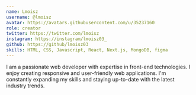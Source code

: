 ```yaml
---
name: Lmoisz
username: @lmoisz
avatar: https://avatars.githubusercontent.com/u/35237160
role: creator
twitter: https://twitter.com/lmoisz
instagram: https://instagram/lmoisz03_
github: https://github/lmoisz03
skills: HTML, CSS, Javascript, React, Next.js, MongoDB, figma
---
```


I am a passionate web developer with expertise in front-end technologies.
I enjoy creating responsive and user-friendly web applications.
I'm constantly expanding my skills and staying up-to-date with the latest industry trends.
